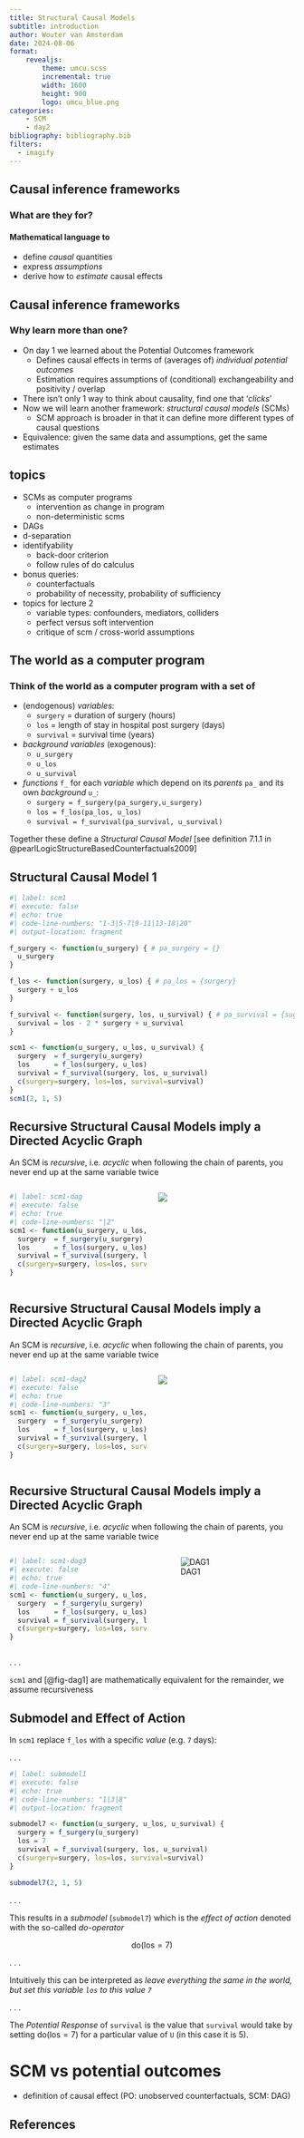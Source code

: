```yaml
---
title: Structural Causal Models
subtitle: introduction
author: Wouter van Amsterdam
date: 2024-08-06
format: 
    revealjs:
        theme: umcu.scss
        incremental: true
        width: 1600
        height: 900
        logo: umcu_blue.png
categories:
    - SCM
    - day2
bibliography: bibliography.bib
filters:
  - imagify
---
```


## Causal inference frameworks

### What are they for?

#### Mathematical language to
  - define *causal* quantities
  - express *assumptions*
  - derive how to *estimate* causal effects

## Causal inference frameworks

### Why learn more than one?

<!--todo: add hyperlink to day 1 materials-->

- On day 1 we learned about the Potential Outcomes framework
    - Defines causal effects in terms of (averages of) *individual potential outcomes*
    - Estimation requires assumptions of (conditional) exchangeability and positivity / overlap
- There isn't only 1 way to think about causality, find one that '*clicks*'
- Now we will learn another framework: *structural causal models* (SCMs)
    - SCM approach is broader in that it can define more different types of causal questions
- Equivalence: given the same data and assumptions, get the same estimates

## topics

- SCMs as computer programs
  - intervention as change in program
  - non-deterministic scms
- DAGs
- d-separation
- identifyability
  - back-door criterion
  - follow rules of do calculus
- bonus queries:
  - counterfactuals
  - probability of necessity, probability of sufficiency
 
- topics for lecture 2
  - variable types: confounders, mediators, colliders
  - perfect versus soft intervention
  - critique of scm / cross-world assumptions

## The world as a computer program

### Think of the world as a computer program with a set of 

- (endogenous) *variables*:
  - `surgery` = duration of surgery (hours)
  - `los` = length of stay in hospital post surgery (days)
  - `survival` = survival time (years)
- *background variables* (exogenous):
  - `u_surgery`
  - `u_los`
  - `u_survival`
- *functions* `f_` for each *variable* which depend on its *parents* `pa_` and its own *background* `u_`:
  - `surgery = f_surgery(pa_surgery,u_surgery)`
  - `los = f_los(pa_los, u_los)`
  - `survival = f_survival(pa_survival, u_survival)`
  
:::{.fragment}

<!-- The variables $\mathbb{V}$, background $\mathbb{U}$ and functions $\mathbb{F}$  -->
Together these define a *Structural Causal Model* [see definition 7.1.1 in @pearlLogicStructureBasedCounterfactuals2009]

:::

## Structural Causal Model 1

```r
#| label: scm1
#| execute: false
#| echo: true
#| code-line-numbers: "1-3|5-7|9-11|13-18|20"
#| output-location: fragment

f_surgery <- function(u_surgery) { # pa_surgery = {}
  u_surgery
}

f_los <- function(surgery, u_los) { # pa_los = {surgery}
  surgery + u_los
}

f_survival <- function(surgery, los, u_survival) { # pa_survival = {sugery, los}
  survival = los - 2 * surgery + u_survival
}

scm1 <- function(u_surgery, u_los, u_survival) {
  surgery  = f_surgery(u_surgery)
  los      = f_los(surgery, u_los)
  survival = f_survival(surgery, los, u_survival)
  c(surgery=surgery, los=los, survival=survival)
}
scm1(2, 1, 5)
```

## Recursive Structural Causal Models imply a Directed Acyclic Graph

An SCM is *recursive*, i.e. *acyclic* when following the chain of parents, you never end up at the same variable twice

:::{.columns}
::::{.column width="50%"}
```r
#| label: scm1-dag
#| execute: false
#| echo: true
#| code-line-numbers: "|2"
scm1 <- function(u_surgery, u_los, u_survival) {
  surgery  = f_surgery(u_surgery)
  los      = f_los(surgery, u_los)
  survival = f_survival(surgery, los, u_survival)
  c(surgery=surgery, los=los, survival=survival)
}
```
::::
::::{.column width="50%"}
![](pg_0001.png){.fragment}
::::
:::

## Recursive Structural Causal Models imply a Directed Acyclic Graph

An SCM is *recursive*, i.e. *acyclic* when following the chain of parents, you never end up at the same variable twice

:::{.columns}
::::{.column width="50%"}
```r
#| label: scm1-dag2
#| execute: false
#| echo: true
#| code-line-numbers: "3"
scm1 <- function(u_surgery, u_los, u_survival) {
  surgery  = f_surgery(u_surgery)
  los      = f_los(surgery, u_los)
  survival = f_survival(surgery, los, u_survival)
  c(surgery=surgery, los=los, survival=survival)
}
```
::::
::::{.column width="50%"}
![](pg_0002.png)
::::
:::

## Recursive Structural Causal Models imply a Directed Acyclic Graph

An SCM is *recursive*, i.e. *acyclic* when following the chain of parents, you never end up at the same variable twice

:::{.columns}
::::{.column width="50%"}
```r
#| label: scm1-dag3
#| execute: false
#| echo: true
#| code-line-numbers: "4"
scm1 <- function(u_surgery, u_los, u_survival) {
  surgery  = f_surgery(u_surgery)
  los      = f_los(surgery, u_los)
  survival = f_survival(surgery, los, u_survival)
  c(surgery=surgery, los=los, survival=survival)
}
```
::::
::::{.column width="50%"}
![DAG1](pg_0003.png){#fig-dag1}
::::
:::

. . .

`scm1` and [@fig-dag1] are mathematically equivalent
for the remainder, we assume recursiveness

<!--## DAG

![DAGof SCM1](scm1.tikz){#fig-dag1}-->
<!--![DAGof SCM1](_imagify/6a9691a041df06466e320f961ae2ebdc9aee7c5a.svg)-->
<!--![DAGof SCM1](/Users/wamster3/git/causal-data-science-summerschool/lectures/day2-scms/_imagify/6a9691a041df06466e320f961ae2ebdc9aee7c5a.svg)-->

## Submodel and Effect of Action

In `scm1` replace `f_los` with a specific *value* (e.g. `7` days):

. . .

```r
#| label: submodel1
#| execute: false
#| echo: true
#| code-line-numbers: "1|3|8"
#| output-location: fragment

submodel7 <- function(u_surgery, u_los, u_survival) {
  surgery = f_surgery(u_surgery)
  los = 7
  survival = f_survival(surgery, los, u_survival)
  c(surgery=surgery, los=los, survival=survival)
}

submodel7(2, 1, 5)
```

. . .

This results in a *submodel* (`submodel7`) which is the *effect of action*
denoted with the so-called *do-operator*

$$
 \text{do}(\text{los}=7)
$$

. . .

Intuitively this can be interpreted as *leave everything the same in the world,
but set this variable `los` to this value `7`*

. . . 

The *Potential Response* of `survival` is the value that `survival` would take
by setting do(los$=7$) for a particular value of `U` (in this case it is 5).


# SCM vs potential outcomes

- definition of causal effect (PO: unobserved counterfactuals, SCM: DAG)

## References

